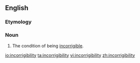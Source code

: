 ==English==

===Etymology===
{{suffix|incorrigible|ity|lang=en}}

===Noun===
{{en-noun|-}}

# The condition of being [[incorrigible]].

[[io:incorrigibility]]
[[ta:incorrigibility]]
[[vi:incorrigibility]]
[[zh:incorrigibility]]